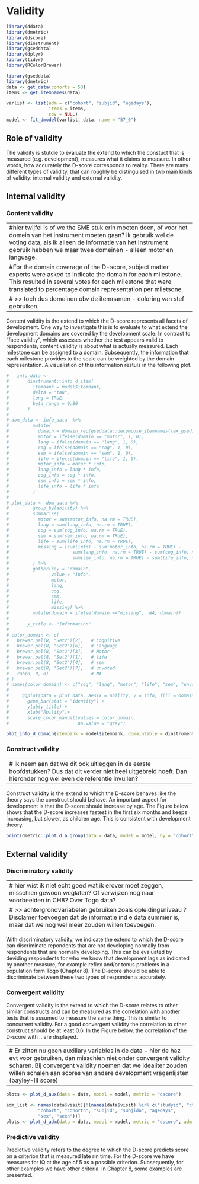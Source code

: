 # Validity {#validity}

```{r init07, include=FALSE}
library(ddata)
library(dmetric)
library(dscore)
library(dinstrument)
library(gseddata)
library(dplyr)
library(tidyr)
library(RColorBrewer)
```

```{r smoccdata5, echo = FALSE, warning = FALSE}
library(gseddata)
library(dmetric)
data <- get_data(cohorts = 53)
items <- get_itemnames(data)
```

```{r smoccfit5, echo = FALSE, warning = FALSE}
varlist <- list(adm = c("cohort", "subjid", "agedays"), 
                items = items,
                cov = NULL)
model <- fit_dmodel(varlist, data, name = "57_0")
```

## Role of validity

The validity is stutdie to evaluate the extend to which the constuct that is measured (e.g. development), measures what it claims to measure. In other words, how accurately the D-score corresponds to reality. There are many different types of validity, that can roughly be distinguised in two main kinds of validity: internal validity and external validity. 

## Internal validity

### Content validity

---
#hier twijfel is of we the SME stuk erin moeten doen, of voor het domein van het instrument moeten gaan? ik gebruik wel de voting data, als ik alleen de informatie van het instrument gebruik hebben we maar twee domeinen - alleen motor en language.
#For the domain coverage of the D-score, subject matter experts were asked to indicate the domain for each milestone. This resulted in several votes for each milestone that were translated to percentage domain representation per miletsone.
# >> toch dus domeinen obv de itemnamen - coloring van stef gebruiken. 
---

Content validity is the extend to which the D-score represents all facets of development. One way to investigate this is to evaluate to what extend the development domains are covered by the development scale. In contrast to "face validity", which assesses whether the test appears valid to respondents, content validity is about what is actually measured. Each milestone can be assigned to a domain. Subsequently, the information that each milestone provides to the scale can be weighted by the domain representation. A visualistion of this information restuls in the following plot.


```{r plotcontent, echo=FALSE, fig.height=3, fig.show='hold', message=FALSE, warning=FALSE}
#   info_data <-
#       dinstrument::info_d_item(
#         itembank = model$itembank,
#         delta = "tau",
#         long = TRUE,
#         beta_range = 0:80
#       )
# 
# dom_data <- info_data  %>%
#         mutate(
#           domain = domain_rec(gseddata::decompose_itemnames(lex_gsed)[, "domain"]),
#           motor = ifelse(domain == "motor", 1, 0),
#           lang = ifelse(domain == "lang", 1, 0),
#           cog = ifelse(domain == "cog", 1, 0),
#           sem = ifelse(domain == "sem", 1, 0),
#           life = ifelse(domain == "life", 1, 0),
#           motor_info = motor * info,
#           lang_info = lang * info,
#           cog_info = cog * info,
#           sem_info = sem * info,
#           life_info = life * info
#         )
# 
# plot_data <- dom_data %>%
#         group_by(ability) %>%
#         summarise(
#           motor = sum(motor_info, na.rm = TRUE),
#           lang = sum(lang_info, na.rm = TRUE),
#           cog = sum(cog_info, na.rm = TRUE),
#           sem = sum(sem_info, na.rm = TRUE),
#           life = sum(life_info, na.rm = TRUE),
#           missing = (sum(info) - sum(motor_info, na.rm = TRUE) -
#                        sum(lang_info, na.rm = TRUE) - sum(cog_info, na.rm = TRUE) -
#                        sum(sem_info, na.rm = TRUE) - sum(life_info, na.rm = TRUE) )
#         ) %>%
#         gather(key = "domain",
#                value = "info",
#                motor,
#                lang,
#                cog,
#                sem,
#                life,
#                missing) %>%
#         mutate(domain = ifelse(domain =="missing",  NA, domain))
# 
#       y_title <- "Information"
#     
# color_domain <- c(
#   brewer.pal(8, "Set2")[2],   # Cognitive
#   brewer.pal(8, "Set2")[6],   # Language
#   brewer.pal(8, "Set2")[3],   # Motor
#   brewer.pal(8, "Set2")[1],   # life
#   brewer.pal(8, "Set2")[4],   # sem
#   brewer.pal(8, "Set2")[7],   # unvoted
#   rgb(0, 0, 0)                # NA
# )
# names(color_domain) <- c("cog", "lang", "motor", "life", "sem", "unvoted",  "")
# 
#     ggplot(data = plot_data, aes(x = ability, y = info, fill = domain)) +
#       geom_bar(stat = "identity") +
#       ylab(y_title) +
#       xlab("Ability")+
#       scale_color_manual(values = color_domain,
#                          na.value = "grey")

plot_info_d_domain(itembank = model$itembank, domaintable = dinstrument::domaintable, delta ="tau", all = TRUE, abs = TRUE)

```



### Construct validity

---
# ik neem aan dat we dit ook uitleggen in de eerste hoofdstukken? Dus dat dit verder niet heel uitgebreid hoeft. Dan hieronder nog wel even de referentie invullen?
---

Construct validity is the extend to which the D-score behaves like the theory says the construct should behave. An important aspect for development is that the D-score should increase by age. The Figure below shows that the D-score increases fastest in the first six months and keeps increasing, but slower, as children age. This is consistent with development theory.

```{r plotconstruct, echo=FALSE, fig.height=3, fig.show='hold', message=FALSE, warning=FALSE}

print(dmetric::plot_d_a_group(data = data, model = model, by = "cohort", ref_name = "dutch", grouping = "GCDG-NLD-SMOCC"))

```


## External validity

### Discriminatory validity

---
# hier wist ik niet echt goed wat ik erover moet zeggen, misschien gewoon weglaten? Of verwijzen nog naar voorbeelden in CH8? Over Togo data?
# >> achtergrondvariabelen gebruiken zoals opleidingsniveau ? Disclamer toevoegen dat de informatie ind e data summier is, maar dat we nog wel meer zouden willen toevoegen. 
---

With discriminatory validity, we indicate the extend to which the D-score can discriminate repondents that are not developing normally from respondents that are normally developing. This can be evaluated by deviding respondents for who we know that development lags as indicated by another measure, for example reflex and/or tonus problems in a population form Togo (Chapter 8).  The D-score should be able to discriminate between these two types of respondents accurately.

### Convergent validity

Convergent validity is the extend to which the D-score relates to other similar constructs and can be measured as the correlation with another tests that is assumed to measure the same thing. This is similar to concurrent validity. For a good convergent validity the correlation to other construct should be at least 0.6. In the Figure below, the correlation of the D-score with .. are displayed. 

---
# Er zitten nu geen auxiliary variables in de data - hier de haz evt voor gebruiken, dan misschien niet onder convergent validity scharen. Bij convergent validity noemen dat we idealiter zouden willen schalen aan scores van andere development vragenlijsten (bayley-III score)
---

```{r plotconcurrent, eval=FALSE, fig.height=3, fig.show='hold', message=FALSE, warning=FALSE}

plots <- plot_d_aux(data = data, model = model, metric = "dscore")

adm_list <- names(data$visit)[!(names(data$visit) %in% c("studyid", "ctrycd", 
            "cohort", "cohortn", "subjid", "subjido", "agedays", 
            "sex", "sexn"))]
plots <- plot_d_adm(data = data, model = model, metric = "dscore", adm_list = adm_list, show_legend = FALSE, show_cor = TRUE)

```



### Predictive validity

Predictive validity refers to the degree to which the D-score predicts score on a criterion that is measured late rin time. For the D-score we have measures for IQ at the age of 5 as a possible criterion. Subsequently, for other examples we have other criteria. In Chapter 8, some examples are presented.

